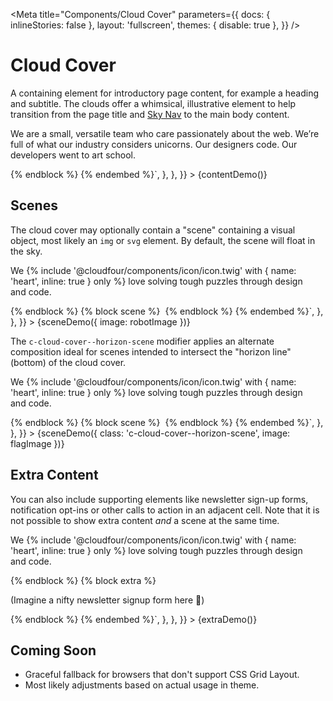 
<Meta
  title="Components/Cloud Cover"
  parameters={{
    docs: { inlineStories: false },
    layout: 'fullscreen',
    themes: { disable: true },
  }}
/>

# Cloud Cover

A containing element for introductory page content, for example a heading and subtitle. The clouds offer a whimsical, illustrative element to help transition from the page title and [Sky Nav](/docs/components-sky-nav--dark) to the main body content.

<Canvas>
  <Story
    name="Content"
    height="400px"
    parameters={{
      docs: {
        source: {
          code: `{% embed '@cloudfour/components/cloud-cover/cloud-cover.twig' %}
  {% block heading %}
    {% include '@cloudfour/components/heading/heading.twig' with {
      level: -2,
      content: 'Our Team'
    } only %}
  {% endblock %}
  {% block content %}
    <p>
      We are a small, versatile team who care passionately about the web.
      We’re full of what our industry considers unicorns. Our designers
      code. Our developers went to art school.
    </p>
  {% endblock %}
{% endembed %}`,
        },
      },
    }}
  >
    {contentDemo()}
  </Story>
</Canvas>

## Scenes

The cloud cover may optionally contain a "scene" containing a visual object, most likely an `img` or `svg` element. By default, the scene will float in the sky.

<Canvas>
  <Story
    name="Scene"
    height="400px"
    parameters={{
      docs: {
        source: {
          code: `{% embed '@cloudfour/components/cloud-cover/cloud-cover.twig' %}
  {% block heading %}
    {% include '@cloudfour/components/heading/heading.twig' with {
      level: -2,
      content: 'What We Do'
    } only %}
  {% endblock %}
  {% block content %}
    <p>
      We
      {% include '@cloudfour/components/icon/icon.twig' with {
        name: 'heart',
        inline: true
      } only %}
      <span class="u-hidden-visually">love</span>
      solving tough puzzles through design and&nbsp;code.
    </p>
  {% endblock %}
  {% block scene %}
    <img class="c-cloud-cover__scene-object" src="./path/robot.svg" alt="">
  {% endblock %}
{% endembed %}`,
        },
      },
    }}
  >
    {sceneDemo({ image: robotImage })}
  </Story>
</Canvas>

The `c-cloud-cover--horizon-scene` modifier applies an alternate composition ideal for scenes intended to intersect the "horizon line" (bottom) of the cloud cover.

<Canvas>
  <Story
    name="Horizon Scene"
    height="400px"
    parameters={{
      docs: {
        source: {
          code: `{% embed '@cloudfour/components/cloud-cover/cloud-cover.twig' %}
  {% block heading %}
    {% include '@cloudfour/components/heading/heading.twig' with {
      level: -2,
      content: 'What We Do'
    } only %}
  {% endblock %}
  {% block content %}
    <p>
      We
      {% include '@cloudfour/components/icon/icon.twig' with {
        name: 'heart',
        inline: true
      } only %}
      <span class="u-hidden-visually">love</span>
      solving tough puzzles through design and&nbsp;code.
    </p>
  {% endblock %}
  {% block scene %}
    <img class="c-cloud-cover__scene-object" src="./path/flag.svg" alt="">
  {% endblock %}
{% endembed %}`,
        },
      },
    }}
  >
    {sceneDemo({ class: 'c-cloud-cover--horizon-scene', image: flagImage })}
  </Story>
</Canvas>

## Extra Content

You can also include supporting elements like newsletter sign-up forms, notification opt-ins or other calls to action in an adjacent cell. Note that it is not possible to show extra content _and_ a scene at the same time.

<Canvas>
  <Story
    name="Extra Content"
    height="400px"
    parameters={{
      docs: {
        source: {
          code: `{% embed '@cloudfour/components/cloud-cover/cloud-cover.twig' %}
  {% block heading %}
    {% include '@cloudfour/components/heading/heading.twig' with {
      level: -2,
      content: 'What We Do'
    } only %}
  {% endblock %}
  {% block content %}
    <p>
      We
      {% include '@cloudfour/components/icon/icon.twig' with {
        name: 'heart',
        inline: true
      } only %}
      <span class="u-hidden-visually">love</span>
      solving tough puzzles through design and&nbsp;code.
    </p>
  {% endblock %}
  {% block extra %}
    <p>(Imagine a nifty newsletter signup form here 👀)</p>
  {% endblock %}
{% endembed %}`,
        },
      },
    }}
  >
    {extraDemo()}
  </Story>
</Canvas>

## Coming Soon

- Graceful fallback for browsers that don't support CSS Grid Layout.
- Most likely adjustments based on actual usage in theme.

